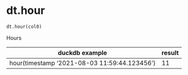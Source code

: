 # dt.hour { #duckops.dt.hour }

`dt.hour(col0)`

Hours

| duckdb example | result |
| -------------- | ------ |
| hour(timestamp '2021-08-03 11:59:44.123456') | 11 |
